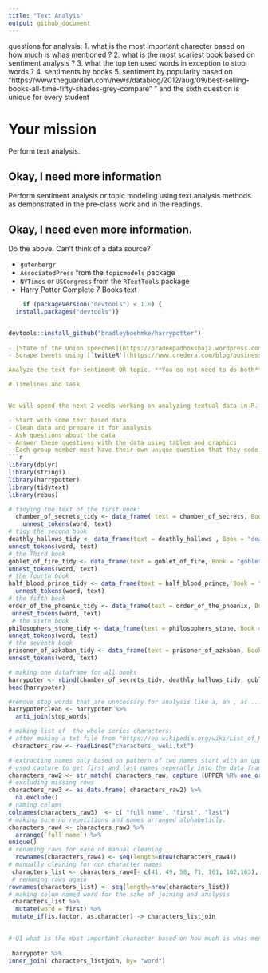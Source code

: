 ```yaml
---
title: "Text Analyis"
output: github_document
---
```

questions for analysis: 
1. what is the most important charecter based on how much is whas mentioned ? 
2. what is the most scariest book based on sentiment analysis ?
3. what the top ten used words in exception to stop words ?
4. sentiments by books 
5. sentiment by popularity based on "https://www.theguardian.com/news/datablog/2012/aug/09/best-selling-books-all-time-fifty-shades-grey-compare" "
and the sixth question is unique for every student 



# Your mission


Perform text analysis.

## Okay, I need more information

Perform sentiment analysis or topic modeling using text analysis methods as demonstrated in the pre-class work and in the readings.

## Okay, I need even more information.

Do the above. Can't think of a data source?

- `gutenbergr`
- `AssociatedPress` from the `topicmodels` package
- `NYTimes` or `USCongress` from the `RTextTools` package
- Harry Potter Complete 7 Books text
```r

    if (packageVersion("devtools") < 1.6) {
  install.packages("devtools")}


devtools::install_github("bradleyboehmke/harrypotter")
    ```
- [State of the Union speeches](https://pradeepadhokshaja.wordpress.com/2017/03/31/scraping-the-web-for-presdential-inaugural-addresses-using-rvest/)
- Scrape tweets using [`twitteR`](https://www.credera.com/blog/business-intelligence/twitter-analytics-using-r-part-1-extract-tweets/)

Analyze the text for sentiment OR topic. **You do not need to do both**. The datacamp courses and [Tidy Text Mining with R](http://tidytextmining.com/) are good starting points for templates to perform this type of analysis, but feel free to *expand beyond these examples*.

# Timelines and Task


We will spend the next 2 weeks working on analyzing textual data in R. You will do the following:

- Start with some text based data.
- Clean data and prepare it for analysis
- Ask questions about the data
- Answer these questions with the data using tables and graphics
- Each group member must have their own unique question that they code the answer for. 
```r
library(dplyr)
library(stringi)
library(harrypotter)
library(tidytext)
library(rebus)
```

```r
# tidying the text of the first book: 
  chamber_of_secrets_tidy <- data_frame( text = chamber_of_secrets, Book = "chamber_of_secrets") %>%
    unnest_tokens(word, text) 
# tidy the second book 
deathly_hallows_tidy <- data_frame(text = deathly_hallows , Book = "deathly_hallows" ) %>%
unnest_tokens(word, text) 
# the Third book
goblet_of_fire_tidy <- data_frame(text = goblet_of_fire, Book = "goblet_of_fire")%>%
unnest_tokens(word, text)
# the fourth book
half_blood_prince_tidy <- data_frame(text = half_blood_prince, Book = "half_blood_prince") %>%
  unnest_tokens(word, text)
# the fifth book 
order_of_the_phoenix_tidy <- data_frame(text = order_of_the_phoenix, Book = "order_of_the_phoenix") %>%
 unnest_tokens(word, text)
 # the sixth book 
philosophers_stone_tidy <- data_frame(text = philosophers_stone, Book = "philosophers_stone" ) %>%
unnest_tokens(word, text)
# the seventh book
prisoner_of_azkaban_tidy <- data_frame(text = prisoner_of_azkaban, Book = "prisoner_of_azkaban") %>%
unnest_tokens(word, text)
```

```r
# making one dataframe for all books 
harrypoter <- rbind(chamber_of_secrets_tidy, deathly_hallows_tidy, goblet_of_fire_tidy, half_blood_prince_tidy, order_of_the_phoenix_tidy, philosophers_stone_tidy, prisoner_of_azkaban_tidy) 
head(harrypoter)
```
```r
#remove stop words that are unncessary for analysis like a, an , as ... etc. 
harrypoterclean <- harrypoter %>%
  anti_join(stop_words)

```

```r
# making list of  the whole series characters: 
# after making a txt file from "https://en.wikipedia.org/wiki/List_of_Harry_Potter_characters" then importing to R 
 characters_raw <- readLines("characters_ weki.txt")
```
```r
# extracting names only based on pattern of two names start with an upper case and space between them.
# used capture to get first and last names seperatly into the data frame. 
characters_raw2 <- str_match( characters_raw, capture (UPPER %R% one_or_more(WRD)) %R% SPC %R% capture(UPPER %R% one_or_more(WRD)))
# excluding missing rows 
characters_raw3 <- as.data.frame( characters_raw2) %>%
  na.exclude() 
# naming colums 
colnames(characters_raw3)  <- c( "full name", "first", "last") 
# making sure no repetitions and names arranged alphabeticly.
characters_raw4 <- characters_raw3 %>%
  arrange(`full name`) %>%
unique() 
# renaming raws for ease of manual cleaning 
  rownames(characters_raw4) <- seq(length=nrow(characters_raw4))
# manually cleaning for non character names 
 characters_list <- characters_raw4[- c(41, 49, 58, 71, 161, 162,163), ]
 # renaming raws again 
rownames(characters_list) <- seq(length=nrow(characters_list))
# making colum named word for the sake of joining and analysis
 characters_list %>%
  mutate(word = first) %>%
 mutate_if(is.factor, as.character) -> characters_listjoin
  
```

```r
# Q1 what is the most important charecter based on how much is whas mentioned ? 
 
 harrypoter %>%
inner_join( characters_listjoin, by= "word") 

```